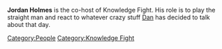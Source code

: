 {{Stub}}

'''Jordan Holmes''' is the co-host of Knowledge Fight. His role is to play the straight man and react to whatever crazy stuff [[Dan Friesen|Dan]] has decided to talk about that day.

[[Category:People]]
[[Category:Knowledge Fight]]